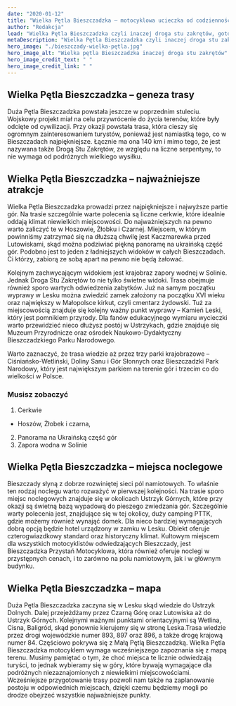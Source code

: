 ```yaml
---
date: "2020-01-12"
title: "Wielka Pętla Bieszczadzka – motocyklowa ucieczka od codzienności"
author: "Redakcja"
lead: "Wielka Pętla Bieszczadzka czyli inaczej droga stu zakrętów, gotowa mapa do zaplanowania wycieczki motocyklem w Bieszczady, jedzenie, nocleg co zobaczyć?"
metaDescription: "Wielka Pętla Bieszczadzka czyli inaczej droga stu zakrętów, gotowa mapa do zaplanowania wycieczki motocyklem w Bieszczady, jedzenie, nocleg co zobaczyć?"
hero_image: "./bieszczady-wielka-pętla.jpg"
hero_image_alt: "Wielka pętla Bieszczadzka inaczej droga stu zakrętów"
hero_image_credit_text: " "
hero_image_credit_link: " "
---
```


## Wielka Pętla Bieszczadzka – geneza trasy
Duża Pętla Bieszczadzka powstała jeszcze w poprzednim stuleciu. Wojskowy projekt miał na celu przywrócenie do życia terenów, które były odcięte od cywilizacji. Przy okazji powstała trasa, która cieszy się ogromnym zainteresowaniem turystów, ponieważ jest namiastką tego, co w Bieszczadach najpiękniejsze. Łącznie ma ona 140 km i mimo tego, że jest nazywana także Drogą Stu Zakrętów, ze względu na liczne serpentyny, to nie wymaga od podróżnych wielkiego wysiłku.

## Wielka Pętla Bieszczadzka – najważniejsze atrakcje
Wielka Pętla Bieszczadzka prowadzi przez najpiękniejsze i najwyższe partie gór. Na trasie szczególnie warte polecenia są liczne cerkwie, które idealnie oddają klimat niewielkich miejscowości. Do najważniejszych na pewno warto zaliczyć te w Hoszowie, Żłobku i Czarnej. Miejscem, w którym powinniśmy zatrzymać się na dłuższą chwilę jest Kaczmarewka przed Lutowiskami, skąd można podziwiać piękną panoramę na ukraińską część gór. Podobno jest to jeden z ładniejszych widoków w całych Bieszczadach. Ci którzy, zabiorą ze sobą apart na pewno nie będą żałować. 

Kolejnym zachwycającym widokiem jest krajobraz zapory wodnej w Solinie. Jednak Droga Stu Zakrętów to nie tylko świetne widoki. Trasa obejmuje również sporo wartych odwiedzenia zabytków. Już na samym początku wyprawy w Lesku można zwiedzić zamek założony na początku XVI wieku oraz największy w Małopolsce kirkut, czyli cmentarz żydowski. Tuż za miejscowością znajduje się kolejny ważny punkt wyprawy – Kamień Leski, który jest pomnikiem przyrody. Dla fanów edukacyjnego wymiaru wycieczki warto przewidzieć nieco dłużysz postój w Ustrzykach, gdzie znajduje się Muzeum Przyrodnicze oraz ośrodek Naukowo-Dydaktyczny Bieszczadzkiego Parku Narodowego.

Warto zaznaczyć, że trasa wiedzie aż przez trzy parki krajobrazowe – Ciśniańsko-Wetliński, Doliny Sanu i Gór Słonnych oraz Bieszczadzki Park Narodowy, który jest największym parkiem na terenie gór i trzecim co do wielkości w Polsce.

### Musisz zobaczyć
1. Cerkwie
- Hoszów, Żłobek i czarna,
2. Panorama na Ukraińską część gór
3. Zapora wodna w Solinie

## Wielka Pętla Bieszczadzka – miejsca noclegowe
Bieszczady słyną z dobrze rozwiniętej sieci pól namiotowych. To właśnie ten rodzaj noclegu warto rozważyć w pierwszej kolejności. Na trasie sporo miejsc noclegowych znajduje się w okolicach Ustrzyk Górnych, które przy okazji są świetną bazą wypadową do pieszego zwiedzania gór. Szczególnie warty polecenia jest, znajdujące się w tej okolicy, duży camping PTTK, gdzie możemy również wynająć domek. Dla nieco bardziej wymagających dobrą opcją będzie hotel urządzony w zamku w Lesku. Obiekt oferuje czterogwiazdkowy standard oraz historyczny klimat. Kultowym miejscem dla wszystkich motocyklistów odwiedzających Bieszczady, jest Bieszczadzka Przystań Motocyklowa, która również oferuje noclegi w przystępnych cenach, i to zarówno na polu namiotowym, jak i w głównym budynku.

## Wielka Pętla Bieszczadzka – mapa
Duża Pętla Bieszczadzka zaczyna się w Lesku skąd wiedzie do Ustrzyk Dolnych. Dalej przejeżdżamy przez Czarną Górę oraz Lutowiska aż do Ustrzyk Górnych. Kolejnymi ważnymi punktami orientacyjnymi są Wetlina, Cisna, Baligród, skąd ponownie kierujemy się w stronę Leska.Trasa wiedzie przez drogi wojewódzkie numer 893, 897 oraz 896, a także drogę krajową numer 84. Częściowo pokrywa się z Małą Pętlą Bieszczadzką. Wielka Pętla Bieszczadzka motocyklem wymaga wcześniejszego zapoznania się z mapą terenu. Musimy pamiętać o tym, że choć miejsca te licznie odwiedzają turyści, to jednak wybieramy się w góry, które bywają wymagające dla podróżnych niezaznajomionych z niewielkimi miejscowościami. Wcześniejsze przygotowanie trasy pozwoli nam także na zaplanowanie postoju w odpowiednich miejscach, dzięki czemu będziemy mogli po drodze obejrzeć wszystkie najważniejsze punkty.